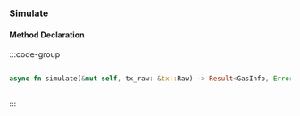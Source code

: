 ### Simulate

#### Method Declaration

:::code-group

```python [Python]
```

```rust [Rust]
async fn simulate(&mut self, tx_raw: &tx::Raw) -> Result<GasInfo, Error>
```

```typescript [TypeScript]
```

:::
